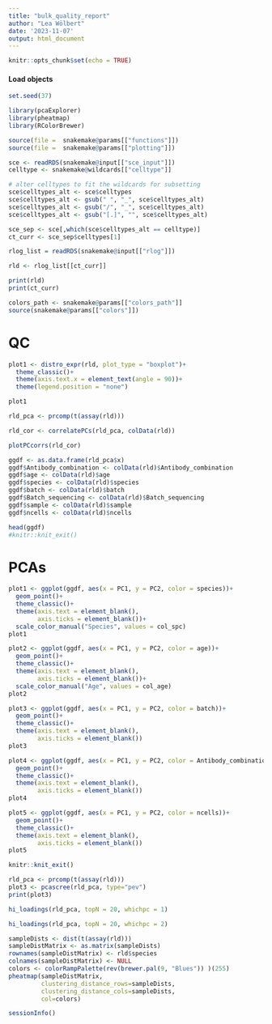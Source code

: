 ```yaml
---
title: "bulk_quality_report"
author: "Lea Wölbert"
date: '2023-11-07'
output: html_document
---
```


```r
knitr::opts_chunk$set(echo = TRUE)
```

#### Load objects

```r
set.seed(37)
```

```r
library(pcaExplorer)
library(pheatmap)
library(RColorBrewer)
```

```r
source(file =  snakemake@params[["functions"]])
source(file =  snakemake@params[["plotting"]])
```

```r
sce <- readRDS(snakemake@input[["sce_input"]])
celltype <- snakemake@wildcards[["celltype"]]

# alter celltypes to fit the wildcards for subsetting
sce$celltypes_alt <- sce$celltypes
sce$celltypes_alt <- gsub(" ", "_", sce$celltypes_alt)
sce$celltypes_alt <- gsub("/", "_", sce$celltypes_alt)
sce$celltypes_alt <- gsub("[.]", "", sce$celltypes_alt)

sce_sep <- sce[,which(sce$celltypes_alt == celltype)]
ct_curr <- sce_sep$celltypes[1]

rlog_list = readRDS(snakemake@input[["rlog"]])

rld <- rlog_list[[ct_curr]]

print(rld)
print(ct_curr)
```

```r
colors_path <- snakemake@params[["colors_path"]]
source(snakemake@params[["colors"]])
```

# QC

```r
plot1 <- distro_expr(rld, plot_type = "boxplot")+
  theme_classic()+
  theme(axis.text.x = element_text(angle = 90))+
  theme(legend.position = "none")

plot1
```

```r
rld_pca <- prcomp(t(assay(rld)))

rld_cor <- correlatePCs(rld_pca, colData(rld))

plotPCcorrs(rld_cor)

```

```r

ggdf <- as.data.frame(rld_pca$x)
ggdf$Antibody_combination <- colData(rld)$Antibody_combination
ggdf$age <- colData(rld)$age
ggdf$species <- colData(rld)$species
ggdf$batch <- colData(rld)$batch
ggdf$Batch_sequencing <- colData(rld)$Batch_sequencing
ggdf$sample <- colData(rld)$sample
ggdf$ncells <- colData(rld)$ncells

head(ggdf)
#knitr::knit_exit()
```

# PCAs

```r
plot1 <- ggplot(ggdf, aes(x = PC1, y = PC2, color = species))+
  geom_point()+
  theme_classic()+
  theme(axis.text = element_blank(),
        axis.ticks = element_blank())+
  scale_color_manual("Species", values = col_spc)
plot1

plot2 <- ggplot(ggdf, aes(x = PC1, y = PC2, color = age))+
  geom_point()+
  theme_classic()+
  theme(axis.text = element_blank(),
        axis.ticks = element_blank())+
  scale_color_manual("Age", values = col_age)
plot2

plot3 <- ggplot(ggdf, aes(x = PC1, y = PC2, color = batch))+
  geom_point()+
  theme_classic()+
  theme(axis.text = element_blank(),
        axis.ticks = element_blank())
plot3

plot4 <- ggplot(ggdf, aes(x = PC1, y = PC2, color = Antibody_combination))+
  geom_point()+
  theme_classic()+
  theme(axis.text = element_blank(),
        axis.ticks = element_blank())
plot4

plot5 <- ggplot(ggdf, aes(x = PC1, y = PC2, color = ncells))+
  geom_point()+
  theme_classic()+
  theme(axis.text = element_blank(),
        axis.ticks = element_blank())
plot5

knitr::knit_exit()

```

```r
rld_pca <- prcomp(t(assay(rld)))
plot3 <- pcascree(rld_pca, type="pev")
print(plot3)
```

```r
hi_loadings(rld_pca, topN = 20, whichpc = 1)
```

```r
hi_loadings(rld_pca, topN = 20, whichpc = 2)
```

```r
sampleDists <- dist(t(assay(rld)))
sampleDistMatrix <- as.matrix(sampleDists)
rownames(sampleDistMatrix) <- rld$species
colnames(sampleDistMatrix) <- NULL
colors <- colorRampPalette(rev(brewer.pal(9, "Blues")) )(255)
pheatmap(sampleDistMatrix,
         clustering_distance_rows=sampleDists,
         clustering_distance_cols=sampleDists,
         col=colors)
```

```r
sessionInfo()
```